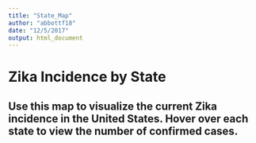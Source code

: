 ```yaml
---
title: "State_Map"
author: "abbottf18"
date: "12/5/2017"
output: html_document
---
```




# Zika Incidence by State 
## Use this map to visualize the current Zika incidence in the United States. Hover over each state to view the number of confirmed cases.

